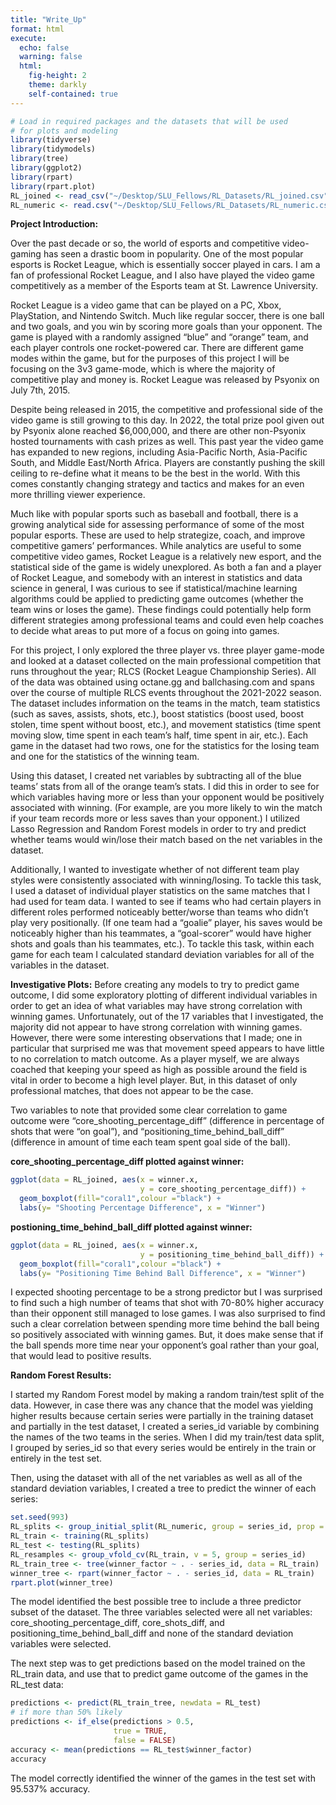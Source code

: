 ```yaml
---
title: "Write_Up"
format: html
execute: 
  echo: false
  warning: false
  html:
    fig-height: 2
    theme: darkly
    self-contained: true
---
```


```r
# Load in required packages and the datasets that will be used 
# for plots and modeling
library(tidyverse)
library(tidymodels)
library(tree)
library(ggplot2)
library(rpart)
library(rpart.plot)
RL_joined <- read_csv("~/Desktop/SLU_Fellows/RL_Datasets/RL_joined.csv")
RL_numeric <- read.csv("~/Desktop/SLU_Fellows/RL_Datasets/RL_numeric.csv")
```

**Project Introduction:**

  Over the past decade or so, the world of esports and competitive video-gaming has seen a drastic boom in popularity. One of the most popular esports is Rocket League, which is essentially soccer played in cars. I am a fan of professional Rocket League, and I also have played the video game competitively as a member of the Esports team at St. Lawrence University.
  
  Rocket League is a video game that can be played on a PC, Xbox, PlayStation, and Nintendo Switch. Much like regular soccer, there is one ball and two goals, and you win by scoring more goals than your opponent. The game is played with a randomly assigned “blue” and “orange” team, and each player controls one rocket-powered car. There are different game modes within the game, but for the purposes of this project I will be focusing on the 3v3 game-mode, which is where the majority of competitive play and money is. Rocket League was released by Psyonix on July 7th, 2015.
  
  Despite being released in 2015, the competitive and professional side of the video game is still growing to this day. In 2022, the total prize pool given out by Psyonix alone reached $6,000,000, and there are other non-Psyonix hosted tournaments with cash prizes as well. This past year the video game has expanded to new regions, including Asia-Pacific North, Asia-Pacific South, and Middle East/North Africa. Players are constantly pushing the skill ceiling to re-define what it means to be the best in the world. With this comes constantly changing strategy and tactics and makes for an even more thrilling viewer experience.
  
  Much like with popular sports such as baseball and football, there is a growing analytical side for assessing performance of some of the most popular esports. These are used to help strategize, coach, and improve competitive gamers’ performances. While analytics are useful to some competitive video games, Rocket League is a relatively new esport, and the statistical side of the game is widely unexplored. As both a fan and a player of Rocket League, and somebody with an interest in statistics and data science in general, I was curious to see if statistical/machine learning algorithms could be applied to predicting game outcomes (whether the team wins or loses the game). These findings could potentially help form different strategies among professional teams and could even help coaches to decide what areas to put more of a focus on going into games.
  
  For this project, I only explored the three player vs. three player game-mode and looked at a dataset collected on the main professional competition that runs throughout the year; RLCS (Rocket League Championship Series). All of the data was obtained using octane.gg and ballchasing.com and spans over the course of multiple RLCS events throughout the 2021-2022 season. The dataset includes information on the teams in the match, team statistics (such as saves, assists, shots, etc.), boost statistics (boost used, boost stolen, time spent without boost, etc.), and movement statistics (time spent moving slow, time spent in each team’s half, time spent in air, etc.). Each game in the dataset had two rows, one for the statistics for the losing team and one for the statistics of the winning team. 
  
  Using this dataset, I created net variables by subtracting all of the blue teams’ stats from all of the orange team’s stats. I did this in order to see for which variables having more or less than your opponent would be positively associated with winning. (For example, are you more likely to win the match if your team records more or less saves than your opponent.) I utilized Lasso Regression and Random Forest models in order to try and predict whether teams would win/lose their match based on the net variables in the dataset.

  Additionally, I wanted to investigate whether of not different team play styles were consistently associated with winning/losing. To tackle this task, I used a dataset of individual player statistics on the same matches that I had used for team data. I wanted to see if teams who had certain players in different roles performed noticeably better/worse than teams who didn't play very positionally. (If one team had a "goalie" player, his saves would be noticeably higher than his teammates, a "goal-scorer" would have higher shots and goals than his teammates, etc.). To tackle this task, within each game for each team I calculated standard deviation variables for all of the variables in the dataset. 


**Investigative Plots:**
  Before creating any models to try to predict game outcome, I did some exploratory plotting of different individual variables in order to get an idea of what variables may have strong correlation with winning games. Unfortunately, out of the 17 variables that I investigated, the majority did not appear to have strong correlation with winning games. However, there were some interesting observations that I made; one in particular that surprised me was that movement speed appears to have little to no correlation to match outcome. As a player myself, we are always coached that keeping your speed as high as possible around the field is vital in order to become a high level player. But, in this dataset of only professional matches, that does not appear to be the case.

  Two variables to note that provided some clear correlation to game outcome were “core_shooting_percentage_diff” (difference in percentage of shots that were “on goal”), and “positioning_time_behind_ball_diff” (difference in amount of time each team spent goal side of the ball). 

**core_shooting_percentage_diff plotted against winner:**
```r
ggplot(data = RL_joined, aes(x = winner.x, 
                             y = core_shooting_percentage_diff)) + 
  geom_boxplot(fill="coral1",colour ="black") +
  labs(y= "Shooting Percentage Difference", x = "Winner")
```

**postioning_time_behind_ball_diff plotted against winner:**
```r
ggplot(data = RL_joined, aes(x = winner.x, 
                             y = positioning_time_behind_ball_diff)) + 
  geom_boxplot(fill="coral1",colour ="black") +
  labs(y= "Positioning Time Behind Ball Difference", x = "Winner")
```

I expected shooting percentage to be a strong predictor but I was surprised to find such a high number of teams that shot with 70-80% higher accuracy than their opponent still managed to lose games. I was also surprised to find such a clear correlation between spending more time behind the ball being so positively associated with winning games. But, it does make sense that if the ball spends more time near your opponent’s goal rather than your goal, that would lead to positive results.

**Random Forest Results:**

I started my Random Forest model by making a random train/test split of the data. However, in case there was any chance that the model was yielding higher results because certain series were partially in the training dataset and partially in the test dataset, I created a series_id variable by combining the names of the two teams in the series. When I did my train/test data split, I grouped by series_id so that every series would be entirely in the train or entirely in the test set.

Then, using the dataset with all of the net variables as well as all of the standard deviation variables, I created a tree to predict the winner of each series:

```r
set.seed(993)
RL_splits <- group_initial_split(RL_numeric, group = series_id, prop = 0.5)
RL_train <- training(RL_splits)
RL_test <- testing(RL_splits)
RL_resamples <- group_vfold_cv(RL_train, v = 5, group = series_id)
RL_train_tree <- tree(winner_factor ~ . - series_id, data = RL_train)
winner_tree <- rpart(winner_factor ~ . - series_id, data = RL_train)
rpart.plot(winner_tree)
```

The model identified the best possible tree to include a three predictor subset of the dataset. The three variables selected were all net variables: core_shooting_percentage_diff, core_shots_diff, and positioning_time_behind_ball_diff and none of the standard deviation variables were selected.

The next step was to get predictions based on the model trained on the RL_train data, and use that to predict game outcome of the games in the RL_test data:

```r
predictions <- predict(RL_train_tree, newdata = RL_test)
# if more than 50% likely 
predictions <- if_else(predictions > 0.5, 
                       true = TRUE, 
                       false = FALSE)
accuracy <- mean(predictions == RL_test$winner_factor)
accuracy
```

The model correctly identified the winner of the games in the test set with 95.537% accuracy.

